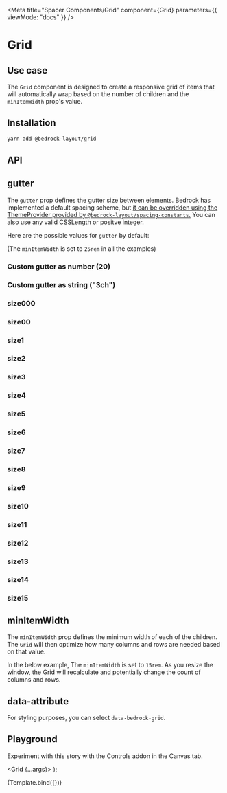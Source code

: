 

<Meta
  title="Spacer Components/Grid"
  component={Grid}
  parameters={{ viewMode: "docs" }}
/>

# Grid

## Use case

The `Grid` component is designed to create a responsive grid of items that will automatically wrap based on the number of children and the `minItemWidth` prop's value.

## Installation

```bash
yarn add @bedrock-layout/grid
```

## API

<ArgsTable />

## gutter

The `gutter` prop defines the gutter size between elements. Bedrock has implemented a default spacing scheme, but [it can be overridden using the ThemeProvider provided by `@bedrock-layout/spacing-constants`.](/docs/spacing--docs#integrating-with-your-design-system)
You can also use any valid CSSLength or positve integer.

Here are the possible values for `gutter` by default:

(The `minItemWidth` is set to `25rem` in all the examples)

<Canvas withSource="open">
  <Story name="gutter">
    <h3>Custom gutter as number (20)</h3>
    <Grid gutter={20} minItemWidth="25rem">
      <Component />
      <Component />
      <Component />
    </Grid>
    <h3>Custom gutter as string ("3ch")</h3>
    <Grid gutter="3ch" minItemWidth="25rem">
      <Component />
      <Component />
      <Component />
    </Grid>
    <h3>size000</h3>
    <Grid gutter="size000" minItemWidth="25rem">
      <Component />
      <Component />
      <Component />
    </Grid>
    <h3>size00</h3>
    <Grid gutter="size00" minItemWidth="25rem">
      <Component />
      <Component />
      <Component />
    </Grid>
    <h3>size1</h3>
    <Grid gutter="size1" minItemWidth="25rem">
      <Component />
      <Component />
      <Component />
    </Grid>
    <h3>size2</h3>
    <Grid gutter="size2" minItemWidth="25rem">
      <Component />
      <Component />
      <Component />
    </Grid>
    <h3>size3</h3>
    <Grid gutter="size3" minItemWidth="25rem">
      <Component />
      <Component />
      <Component />
    </Grid>
    <h3>size4</h3>
    <Grid gutter="size4" minItemWidth="25rem">
      <Component />
      <Component />
      <Component />
    </Grid>
    <h3>size5</h3>
    <Grid gutter="size5" minItemWidth="25rem">
      <Component />
      <Component />
      <Component />
    </Grid>
    <h3>size6</h3>
    <Grid gutter="size6" minItemWidth="25rem">
      <Component />
      <Component />
      <Component />
    </Grid>
    <h3>size7</h3>
    <Grid gutter="size7" minItemWidth="25rem">
      <Component />
      <Component />
      <Component />
    </Grid>
    <h3>size8</h3>
    <Grid gutter="size8" minItemWidth="25rem">
      <Component />
      <Component />
      <Component />
    </Grid>
    <h3>size9</h3>
    <Grid gutter="size9" minItemWidth="25rem">
      <Component />
      <Component />
      <Component />
    </Grid>
    <h3>size10</h3>
    <Grid gutter="size10" minItemWidth="25rem">
      <Component />
      <Component />
      <Component />
    </Grid>
    <h3>size11</h3>
    <Grid gutter="size11" minItemWidth="25rem">
      <Component />
      <Component />
      <Component />
    </Grid>
    <h3>size12</h3>
    <Grid gutter="size12" minItemWidth="25rem">
      <Component />
      <Component />
      <Component />
    </Grid>
    <h3>size13</h3>
    <Grid gutter="size13" minItemWidth="25rem">
      <Component />
      <Component />
      <Component />
    </Grid>
    <h3>size14</h3>
    <Grid gutter="size14" minItemWidth="25rem">
      <Component />
      <Component />
      <Component />
    </Grid>
    <h3>size15</h3>
    <Grid gutter="size15" minItemWidth="25rem">
      <Component />
      <Component />
      <Component />
    </Grid>
  </Story>
</Canvas>

## minItemWidth

The `minItemWidth` prop defines the minimum width of each of the children. The `Grid` will then optimize how many columns and rows are needed based on that value.

In the below example, The `minItemWidth` is set to `15rem`. As you resize the window, the Grid will recalculate and potentially change the count of columns and rows.

<Canvas withSource="open">
  <Story name="minItemWidth">
    <Grid gutter="size3" minItemWidth="15rem">
      <Component />
      <Component />
      <Component />
      <Component />
      <Component />
      <Component />
      <Component />
      <Component />
    </Grid>
  </Story>
</Canvas>

## data-attribute

For styling purposes, you can select `data-bedrock-grid`.

## Playground

Experiment with this story with the Controls addon in the Canvas tab.

  <Grid {...args}>
    <Component />
    <Component />
    <Component />
    <Component />
    <Component />
    <Component />
    <Component />
    <Component />
  </Grid>
);

<Canvas>
  <Story
    name="Playground"
    args={{ minItemWidth: "20rem", gutter: "size3" }}
    argTypes={argTypes}
  >
    {Template.bind({})}
  </Story>
</Canvas>

<ArgsTable story="Playground" />
